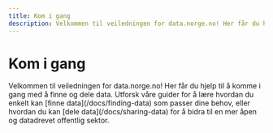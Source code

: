 ```yaml
---
title: Kom i gang
description: Velkommen til veiledningen for data.norge.no! Her får du hjelp til å komme i gang med å finne og dele data.
---
```


# Kom i gang

<Ingress>
    Velkommen til veiledningen for data.norge.no! Her får du hjelp til å komme i gang med å finne og dele data.
    Utforsk våre guider for å lære hvordan du enkelt kan [finne data](/docs/finding-data) som passer dine behov,
    eller hvordan du kan [dele data](/docs/sharing-data) for å bidra til en mer åpen og datadrevet offentlig sektor.
</Ingress>
